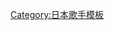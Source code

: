 {{Navbox Musical artist
| name  = Country Girls
| title  = [[Country Girls|<span style="color:#fff">Country Girls</span>]]
| background = #56bf00
| groupstyle = background:#88d24c
| group1 = 成員
|  list1 = '''[[山木梨沙]]'''、'''[[森戸知沙希]]'''、'''[[小關舞]]'''、'''[[Country Girls|船木結]]'''
| group2 = 前成員
|  list2 = {{Navbox|child
| groupstyle = background:#bbe57e;
| group1 = 鄉村少女組。
|  list1 = [[柳原尋美]] - [[小林梓]] - [[戸田鈴音]] - [[木村麻美]] - [[里田舞]] - [[齊藤美海]]
| group2 = Country Girls
|  list2 = [[島村嬉唄]] - [[稲場愛香]] - [[嗣永桃子]] - [[梁川奈奈美]]
}}
| group3 =單曲
| list3=
{{Navbox|child
| groupstyle = background:#bbe57e;
| group1 = '''鄉村少女組。'''
| list1  = 1. [[兩個人的北海道]] - 2. [[下雪的景色]] - 3. [[北海道Shalala]] - 4. [[當愛情是美好的季節]]

| group2 = '''鄉村少女組。與石川梨華'''
| list2 = 5. [[第一次的生日快樂!]] - 6. [[戀人是心靈的應援團]] - 7. [[性感女孩 〜SEXY BABY〜]] - 8. [[BYE BYE 最後的夜晚]]

| group3 = '''鄉村少女組。與紺野和藤本'''
| list3 = 9. [[花心的蜜糖餡餅]] - 10. [[前輩 ～LOVE AGAIN～]] - 11. [[閃亮 可愛的你]]

| group4 = '''Country Girls'''
| list4 = 1. [[惹人疼愛對不起喔 / 戀愛小偷]] - 2. [[明明知道對不起喔 / 猶豫不決的夏天]] - 3. [[Boogie Woogie LOVE / 戀愛是磁鐵 / Ranrarun 〜為你瘋狂〜]] - 4. [[不是很在乎 / 淚之點唱]] - 5. [[Good Boy Bad Girl / Peanut Butter Jelly Love]]

}}
| group4 =專輯
| list4 = [[鄉村少女組。大全集①]] - [[鄉村少女組。大全集②]]
| group5 = 精選專輯
| list5 = [[鄉村少女組。MEGA BEST]]
| group6 = 迷你專輯
| list6 = 
| group7 = 翻唱專輯
| list7 = 
| group8 = DVD
| list8 = 
| group9 = 其他
| list9 = 
| group10 = 相關項目
| list10 = [[Hello! Project]]
}}<noinclude>
[[Category:日本歌手模板]]

</noinclude>